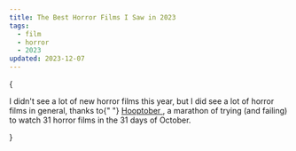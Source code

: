 ```yaml
---
title: The Best Horror Films I Saw in 2023
tags:
  - film
  - horror
  - 2023
updated: 2023-12-07
---
```



{

<Intro>
  <p>
    I didn't see a lot of new horror films this year, but I did see a lot of
    horror films in general, thanks to{" "}
    <a href="https://letterboxd.com/cinemonster/list/scream-for-hoop-tober-i-am-the-old-dark-house/">
      Hooptober
    </a>
    , a marathon of trying (and failing) to watch 31 horror films in the 31 days
    of October.
  </p>
</Intro>
}

<List>
  <FilmListItem
      title="When Evil Lurks"
      year="2023"
      director="Demián Rugna"
      tmdbCoverId="iQ7G9LhP7NRRIUM4Vlai3eOxBAc"
      letterboxdLink="https://letterboxd.com/film/when-evil-lurks/"
      trailerLink="https://www.youtube.com/watch?v=YrTnV6gNzno&t=2s"
      description="Residents of a small rural town discover that a demon is about to be born among them. They desperately try to escape before the evil is born, but it may be too late."
    />

<FilmListItem
  title="The Skin I Live In"
  year="2011"
  director="Pedro Almodóvar"
  tmdbCoverId="xTQ3SifXs7KmoToNIgStXG59ZZL"
  letterboxdLink="https://letterboxd.com/film/the-skin-i-live-in/"
  trailerLink="https://www.youtube.com/watch?v=PavJUoZNT7g"
  description="A brilliant plastic surgeon creates a synthetic skin that withstands any kind of damage. His guinea pig: a mysterious and volatile woman who holds the key to his obsession."
/>
<FilmListItem
  title="Diabolique"
  year="1955"
  director="Henri-Georges Clouzot"
  tmdbCoverId="6wmNcHjXnBEhlAvsUUR6ytdLKHO"
  letterboxdLink="https://letterboxd.com/film/diabolique-1955/"
  trailerLink="https://www.youtube.com/watch?v=BzbGtjtfZwA"
  description="The cruel and abusive headmaster of a boarding school, Michel Delassalle, is murdered by an unlikely duo -- his meek wife and the mistress he brazenly flaunts. The women become increasingly unhinged by a series of odd occurrences after Delassalle's corpse mysteriously disappears."
/>
<FilmListItem
  title="Talk to Me"
  year="2023"
  director="Michael Philippou, Danny Philippou"
  tmdbCoverId="kdPMUMJzyYAc4roD52qavX0nLIC"
  letterboxdLink="https://letterboxd.com/film/talk-to-me-2022/"
  trailerLink="https://www.youtube.com/watch?v=aLAKJu9aJys"
  description="When a group of friends discover how to conjure spirits using an embalmed hand, they become hooked on the new thrill, until one of them goes too far and unleashes terrifying supernatural forces."
/>
<FilmListItem
  title="Scream"
  year="2022"
  director="Matt Bettinelli-Olpin"
  tmdbCoverId="971Kqs1q4nuSc9arn1QAuKYbfxy"
  letterboxdLink="https://letterboxd.com/film/scream-2022/"
  trailerLink="https://www.youtube.com/watch?v=beToTslH17s"
  description="Twenty-five years after a streak of brutal murders shocked the quiet town of Woodsboro, a new killer has donned the Ghostface mask and begins targeting a group of teenagers to resurrect secrets from the town’s deadly past."
/>
<FilmListItem
  title="Possession"
  year="1981"
  director="Andrzej Żuławski"
  tmdbCoverId="qbW3OaVutrFirdDSFB7kBO2zwlW"
  letterboxdLink="https://letterboxd.com/film/possession/"
  trailerLink="https://www.youtube.com/watch?v=aLXW-oVbTxE"
  description="A young woman left her family for an unspecified reason. The husband determines to find out the truth and starts following his wife. At first, he suspects that a man is involved. But gradually, he finds out more and more strange behaviors and bizarre incidents that indicate something more than a possessed love affair."
/>
<FilmListItem
  title="Resurrection"
  year="2022"
  director="Andrew Semans"
  tmdbCoverId="kfRr8Jm1gaEnLTXCIfHkSw8QW6t"
  letterboxdLink="https://letterboxd.com/film/resurrection-2022/"
  trailerLink="https://www.youtube.com/watch?v=n6uIvEpxQ9o"
  description="A woman's carefully constructed life is upended when an unwelcome shadow from her past returns, forcing her to confront the monster she's evaded for two decades."
/>
<FilmListItem
  title="Huesera: The Bone Woman"
  year="2023"
  director="Michelle Garza Cervera"
  tmdbCoverId="7NhG3NClQ1xrc3kEwTiwFht5Y3L"
  letterboxdLink="https://letterboxd.com/film/huesera-the-bone-woman/"
  trailerLink="https://www.youtube.com/watch?v=Yupd1vBO8FA"
  description="Valeria's joy at becoming a first-time mother is quickly taken away when she's cursed by a sinister entity. As danger closes in, she's forced deeper into a chilling world of dark magic that threatens to consume her."
/>
<FilmListItem
  title="Sick"
  year="2022"
  director="John Hyams"
  tmdbCoverId="nBgxSimgLMGYCQckRQw7C2f7row"
  letterboxdLink="https://letterboxd.com/film/sick-2022/"
  trailerLink="https://www.youtube.com/watch?v=IlS90jL1EHQ"
  description="While quarantining at her family's lake house during the pandemic, Parker and her best friend are threatened by an unexpected visitor."
/>
<FilmListItem
  title="Attachment"
  year="2022"
  director="Gabriel Bier Gislason"
  tmdbCoverId="yBhev2zcNZHDhpTOtyADJj1q9Sz"
  letterboxdLink="https://letterboxd.com/film/attachment-2022/"
  trailerLink="https://www.youtube.com/watch?v=JBYIhO2hg34"
  description="Maja, a Danish actress past her prime, falls in love with Leah, a young Jewish academic from London. Leah suffers a mysterious seizure, and Maja returns with her to London. There, she meets Leah’s mother, an overbearing woman who could hold dark secrets."
/>

</List>
